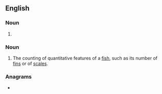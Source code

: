 ==English==

===Noun===
{{head|en|noun plural form}}

# {{plural of|meristic|lang=en}}

===Noun===
{{wikipedia}}
{{en-noun|-}}

# {{lb|en|ichthyology}} The counting of quantitative features of a [[fish]], such as its number of [[fin]]s or of [[scale]]s.

===Anagrams===
* {{anagrams|en|scimiters}}